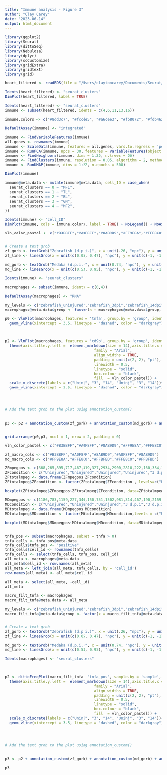 ```yaml
---
title: "Immune analysis - Figure 3"
author: "Clay Carey"
date: "2023-06-14"
output: html_document
---
```


```r
library(ggplot2)
library(Seurat)
library(dittoSeq)
library(Nebulosa)
library(dplyr)
library(scCustomize)
library(gridExtra)
library(gridtext)
library(grid)

heart_filtered <- readRDS(file = "/Users/claytoncarey/Documents/Seurat/medaka_zebrafish_regeneration/Final_code/heart_filtered.rds")

```

```r
Idents(heart_filtered) <- "seurat_clusters"
DimPlot(heart_filtered, label = TRUE)
```

```r
Idents(heart_filtered) <- "seurat_clusters"
immune <- subset(heart_filtered, idents = c(4,6,11,13,16))

immune.colors <- c("#8dd3c7", "#fccde5", "#a6cee3", "#fb8072", "#fdb462", "#b3de69", "#d9d9d9", "#bc80bd", "#ccebc5", "#ffed6f", "#8b8b8b")

DefaultAssay(immune) <- "integrated"

immune <- FindVariableFeatures(immune)
all.genes <- rownames(immune)
immune <- ScaleData(immune, features = all.genes, vars.to.regress = 'percent.mt')
immune <- RunPCA(immune, npcs = 30, features = VariableFeatures(object = immune))
immune <- FindNeighbors(immune, dims = 1:25, n.trees = 50)
immune <- FindClusters(immune, resolution = 0.05, algorithm = 2, method = 'igraph')
immune <- RunUMAP(immune, dims = 1:22, n.epochs = 500)

DimPlot(immune)

```
```r

immune@meta.data <- mutate(immune@meta.data, cell_ID = case_when(
  seurat_clusters == 0 ~ "MF1",
  seurat_clusters == 1 ~ "TL",
  seurat_clusters == 2 ~ "BL",
  seurat_clusters == 3 ~ "GN",
  seurat_clusters == 4 ~ "MF2",
))

Idents(immune) <- "cell_ID"
DimPlot(immune, cols = immune.colors, label = TRUE) + NoLegend() + NoAxes()
```

```r
vln_color_pastel <- c("#B3BBFF","#A0F8FF","#8AB9D9","#FF9E8A","#FFE8C0","#FFBFBD")


# Create a text grob
zf_gorb <- textGrob("Zebrafish (d.p.i.)", x = unit(.26, "npc"), y = unit(-1.4, "cm"), just = "center", gp = gpar(fontsize = 16))
zf_line <- linesGrob(x = unit(c(0.05, 0.47), "npc"), y = unit(c(-1, -1), "cm"), gp = gpar(col = "black", lwd = 3))

md_gorb <- textGrob("Medaka (d.p.i.)", x = unit(0.74, "npc"), y = unit(-1.4, "cm"), just = "center", gp = gpar(fontsize = 16))
md_line <- linesGrob(x = unit(c(0.53, 0.95), "npc"), y = unit(c(-1, -1), "cm"), gp = gpar(col = "black", lwd = 3))

Idents(immune) <- "seurat_clusters"

macrophages <- subset(immune, idents = c(0,4))

DefaultAssay(macrophages) <- "RNA"

my_levels <- c("zebrafish_uninjured","zebrafish_3dpi","zebrafish_14dpi","medaka_uninjured","medaka_3dpi","medaka_14dpi")
macrophages@meta.data$group <- factor(x = macrophages@meta.data$group, levels = my_levels)

p0 <- VlnPlot(macrophages, features = 'tnfa', group.by = 'group', idents = c(0,4), cols = vln_color_pastel, pt.size = 0.0 ) +NoLegend() + theme(axis.title.y.left =  element_markdown(size = 14), plot.margin = margin(3,1,0,1, "cm"), axis.title.x = element_blank(), plot.title = element_blank(), axis.text.x = element_blank())+
  geom_vline(xintercept = 3.5, linetype = "dashed", color = "darkgray") + ylab("macrophage tnfa")


  
p2 <- VlnPlot(macrophages, features = 'cd9b', group.by = 'group', idents =  c(0,4), cols = vln_color_pastel, pt.size = 0.0 ) + NoLegend()  +
  theme(axis.title.y.left =  element_markdown(size = 14),axis.title.x = element_blank(),plot.margin = margin(1,1,1.5,1, "cm"), plot.title = element_blank(), axis.text.x = element_markdown(angle = 0, hjust = 0.5, size = 14, color = "black",
                                        family = "Arial",
                                        align_widths = TRUE,
                                        padding = unit(c(2, 2), "pt"),
                                        linewidth = 0.5,
                                        linetype = "solid",
                                        box.colour = "black",
                                        fill  = vln_color_pastel)) +
  scale_x_discrete(labels = c("Uninj", "3", "14", "Uninj", "3", "14"))+
  geom_vline(xintercept = 3.5, linetype = "dashed", color = "darkgray")  + ylab("Macrophage cd9b")




# Add the text grob to the plot using annotation_custom()
 
  
p3 <- p2 + annotation_custom(zf_gorb) + annotation_custom(md_gorb) + annotation_custom(zf_line) + annotation_custom(md_line) + coord_cartesian(clip = 'off')


grid.arrange(p0,p3, ncol = 1, nrow = 2, padding = 0)
```

```r

vln_color_pastel <- c("#B3BBFF","#A0F8FF","#8AB9D9","#FF9E8A","#FFE8C0","#FFBFBD")

zf_macro_cols <- c("#B3BBFF","#A0F8FF","#8AB9D9","#A0F8FF","#8AB9D9")
md_macro_cols <- c("#FF9E8A","#FFE8C0","#FFBFBD","#FFE8C0","#FFBFBD")

ZFmpegpos <- c(368,265,895,717,467,319,327,2934,2900,2810,222,160,334,1311,2332,2405)
ZFcondition <- c("Uninjured","Uninjured","Uninjured","Uninjured","3 d.p.i","3 d.p.i","3 d.p.i","3 d.p.i ","3 d.p.i ","3 d.p.i ","14 d.p.i","14 d.p.i","14 d.p.i","14 d.p.i ","14 d.p.i ","14 d.p.i ")
ZFtotalmpeg <- data.frame(ZFmpegpos,ZFcondition)
ZFtotalmpeg$ZFcondition <- factor(ZFtotalmpeg$ZFcondition , levels=c("Uninjured", "3 d.p.i","14 d.p.i","3 d.p.i ","14 d.p.i "))

boxplot(ZFtotalmpeg$ZFmpegpos~ZFtotalmpeg$ZFcondition, data=ZFtotalmpeg, main = "Zebrafish",xlab="Condition",ylab="Number mpeg+cells/mm", col=zf_macro_cols,ylim = c(0,3000))

MDmpegpos <- c(1186,783,1159,227,340,150,751,1502,981,314,467,190,2159,1426,786)
MDcondition <- c("Uninjured","Uninjured","Uninjured","3 d.p.i","3 d.p.i","3 d.p.i","3 d.p.i ","3 d.p.i ","3 d.p.i ","14 d.p.i","14 d.p.i","14 d.p.i","14 d.p.i ","14 d.p.i ","14 d.p.i ")
MDtotalmpeg <- data.frame(MDmpegpos,MDcondition)
MDtotalmpeg$MDcondition <- factor(MDtotalmpeg$MDcondition,levels = c("Uninjured", "3 d.p.i","14 d.p.i","3 d.p.i ","14 d.p.i "))

boxplot(MDtotalmpeg$MDmpegpos~MDtotalmpeg$MDcondition, data=MDtotalmpeg, main = "Medaka",xlab="Condition",ylab="Number mpeg+cells/mm", col=md_macro_cols,ylim = c(0,3000)) 



```

```r

tnfa_pos <- subset(macrophages, subset = tnfa > 0)
tnfa_cells <- tnfa_pos@meta.data
tnfa_cells$tnfa_pos <- "positive"
tnfa_cells$cell_id <- rownames(tnfa_cells)
tnfa_cells <- select(tnfa_cells, tnfa_pos, cell_id)
all_meta <- macrophages@meta.data
all_meta$cell_id <- row.names(all_meta)
all_meta <- left_join(all_meta, tnfa_cells, by = 'cell_id')
row.names(all_meta) <- all_meta$cell_id

all_meta <- select(all_meta, -cell_id)
all_meta

macro_filt_tnfa <- macrophages
macro_filt_tnfa@meta.data <- all_meta

my_levels <- c("zebrafish_uninjured","zebrafish_3dpi","zebrafish_14dpi","medaka_uninjured","medaka_3dpi","medaka_14dpi")
macro_filt_tnfa@meta.data$group <- factor(x = macro_filt_tnfa@meta.data$group, levels = my_levels)


# Create a text grob
zf_gorb <- textGrob("Zebrafish (d.p.i.)", x = unit(.26, "npc"), y = unit(-1.4, "cm"), just = "center", gp = gpar(fontsize = 16))
zf_line <- linesGrob(x = unit(c(0.05, 0.47), "npc"), y = unit(c(-1, -1), "cm"), gp = gpar(col = "black", lwd = 3))

md_gorb <- textGrob("Medaka (d.p.i.)", x = unit(0.74, "npc"), y = unit(-1.4, "cm"), just = "center", gp = gpar(fontsize = 16))
md_line <- linesGrob(x = unit(c(0.53, 0.95), "npc"), y = unit(c(-1, -1), "cm"), gp = gpar(col = "black", lwd = 3))

Idents(macrophages) <- "seurat_clusters"


  
p2 <- dittoFreqPlot(macro_filt_tnfa, "tnfa_pos", sample.by = 'sample', group.by = 'group',color.panel = vln_color_pastel,boxplot.color = '#4F4F4F', jitter.size = 1.5) + NoLegend() +  theme(axis.title.x=element_blank()) + theme(plot.title = element_blank()) + ylab("Proportion of macrophages cells expressing tnfa")+ NoLegend()  +
  theme(axis.title.y.left =  element_markdown(size = 14),axis.title.x = element_blank(),plot.margin = margin(1,1,1.5,1, "cm"), plot.title = element_blank(), axis.text.x = element_markdown(angle = 0, hjust = 0.5, size = 14, color = "black",
                                        family = "Arial",
                                        align_widths = TRUE,
                                        padding = unit(c(2, 2), "pt"),
                                        linewidth = 0.5,
                                        linetype = "solid",
                                        box.colour = "black",
                                        fill  = vln_color_pastel)) +
  scale_x_discrete(labels = c("Uninj", "3", "14", "Uninj", "3", "14"))+
  geom_vline(xintercept = 3.5, linetype = "dashed", color = "darkgray")  




# Add the text grob to the plot using annotation_custom()
 
  
p3 <- p2 + annotation_custom(zf_gorb) + annotation_custom(md_gorb) + annotation_custom(zf_line) + annotation_custom(md_line) + coord_cartesian(clip = 'off')

p3

```

